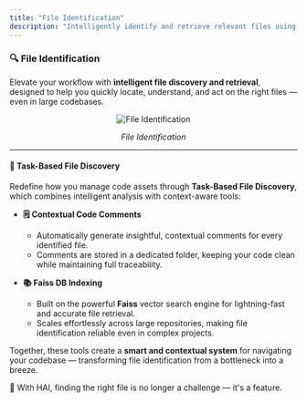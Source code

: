 ```yaml
---
title: "File Identification"
description: "Intelligently identify and retrieve relevant files using task-based discovery, contextual comments, and vector-powered indexing."
---
```


### 🔍 File Identification

Elevate your workflow with **intelligent file discovery and retrieval**, designed to help you quickly locate, understand, and act on the right files — even in large codebases.

<div align="center">
	<img src="../../assets/gifs/find-files.gif" alt="File Identification" />
	<p>
		<i>File Identification</i>
	</p>
</div>

---

#### 🧠 Task-Based File Discovery

Redefine how you manage code assets through **Task-Based File Discovery**, which combines intelligent analysis with context-aware tools:

-   **🗒️ Contextual Code Comments**

    -   Automatically generate insightful, contextual comments for every identified file.
    -   Comments are stored in a dedicated folder, keeping your code clean while maintaining full traceability.

-   **📚 Faiss DB Indexing**
    -   Built on the powerful **Faiss** vector search engine for lightning-fast and accurate file retrieval.
    -   Scales effortlessly across large repositories, making file identification reliable even in complex projects.

Together, these tools create a **smart and contextual system** for navigating your codebase — transforming file identification from a bottleneck into a breeze.

🔎 With HAI, finding the right file is no longer a challenge — it's a feature.
